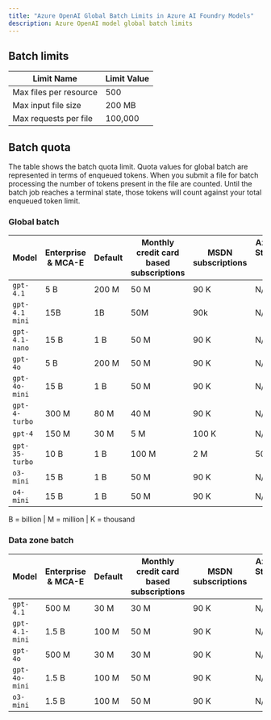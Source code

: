 ```yaml
---
title: "Azure OpenAI Global Batch Limits in Azure AI Foundry Models"
description: Azure OpenAI model global batch limits
---
```


## Batch limits

| Limit Name | Limit Value |
|--|--|
| Max files per resource | 500 |
| Max input file size | 200 MB |
| Max requests per file | 100,000 |

## Batch quota

The table shows the batch quota limit. Quota values for global batch are represented in terms of enqueued tokens. When you submit a file for batch processing the number of tokens present in the file are counted. Until the batch job reaches a terminal state, those tokens will count against your  total enqueued token limit.

### Global batch

|Model|Enterprise & MCA-E|Default| Monthly credit card based subscriptions | MSDN subscriptions | Azure for Students, Free Trials |
|---|---|---|---|---|---|
| `gpt-4.1`| 5 B | 200 M | 50 M | 90 K | N/A |
| `gpt-4.1 mini` | 15B | 1B | 50M | 90k | N/A |
| `gpt-4.1-nano` | 15 B | 1 B | 50 M | 90 K | N/A |
| `gpt-4o` | 5 B | 200 M | 50 M | 90 K | N/A|
| `gpt-4o-mini` | 15 B | 1 B | 50 M | 90 K | N/A |
| `gpt-4-turbo` | 300 M | 80 M | 40 M | 90 K | N/A |
| `gpt-4` | 150 M | 30 M | 5 M | 100 K | N/A |
| `gpt-35-turbo` | 10 B | 1 B | 100 M | 2 M | 50 K |
| `o3-mini`| 15 B | 1 B | 50 M | 90 K | N/A |
| `o4-mini` | 15 B | 1 B | 50 M | 90 K | N/A |

B = billion | M = million | K = thousand

### Data zone batch

|Model|Enterprise & MCA-E|Default| Monthly credit card based subscriptions | MSDN subscriptions | Azure for Students, Free Trials |
|---|---|---|---|---|---|
| `gpt-4.1` | 500 M | 30 M | 30 M | 90 K | N/A|
| `gpt-4.1-mini` | 1.5 B | 100 M | 50 M | 90 K | N/A |
| `gpt-4o` | 500 M | 30 M | 30 M | 90 K | N/A|
| `gpt-4o-mini` | 1.5 B | 100 M | 50 M | 90 K | N/A |
| `o3-mini` | 1.5 B | 100 M | 50 M | 90 K | N/A |